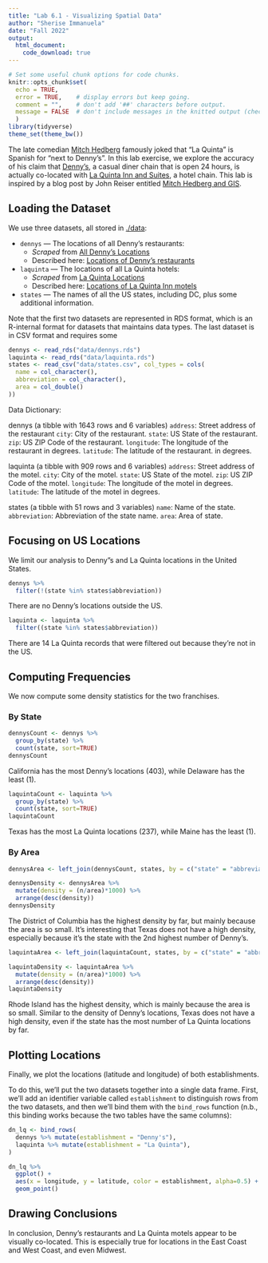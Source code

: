```yaml
---
title: "Lab 6.1 - Visualizing Spatial Data"
author: "Sherise Immanuela"
date: "Fall 2022"
output:
  html_document:
    code_download: true
---
```


```r
# Set some useful chunk options for code chunks.
knitr::opts_chunk$set(
  echo = TRUE,
  error = TRUE,    # display errors but keep going.
  comment = "",    # don't add '##' characters before output.
  message = FALSE  # don't include messages in the knitted output (check them in RStudio)
  )
library(tidyverse)
theme_set(theme_bw())
```

The late comedian [Mitch Hedberg](https://en.wikipedia.org/wiki/Mitch_Hedberg) famously joked that "La Quinta" is Spanish for "next to Denny's". In this lab exercise, we explore the accuracy of his claim that [Denny's](https://www.dennys.com/), a casual diner chain that is open 24 hours, is actually co-located with [La Quinta Inn and Suites](http://www.lq.com/), a hotel chain. This lab is inspired by a blog post by John Reiser entitled [Mitch Hedberg and GIS](http://njgeo.org/2014/01/30/mitch-hedberg-and-gis/).

## Loading the Dataset

We use three datasets, all stored in [./data](https://cs.calvin.edu/courses/info/601/06wrangling/lab/data/.):

- `dennys` --- The locations of all Denny's restaurants:
  - *Scraped* from [All Denny's Locations](https://locations.dennys.com/)
  - Described here: [Locations of Denny's restaurants](https://rstudio-education.github.io/dsbox/reference/dennys.html)
  
- `laquinta` --- The locations of all La Quinta hotels: 
  - *Scraped* from [La Quinta Locations](https://www.wyndhamhotels.com/laquinta/locations)
  - Described here: [Locations of La Quinta Inn motels](https://rstudio-education.github.io/dsbox/reference/laquinta.html)

- `states` --- The names of all the US states, including DC, plus some additional information.

Note that the first two datasets are represented in RDS format, which is an R-internal format for datasets that maintains data types. The last dataset is in CSV format and requires some 

```r
dennys <- read_rds("data/dennys.rds")
laquinta <- read_rds("data/laquinta.rds")
states <- read_csv("data/states.csv", col_types = cols(
  name = col_character(),
  abbreviation = col_character(),
  area = col_double()
))
```

Data Dictionary:

dennys (a tibble with 1643 rows and 6 variables)
`address`: Street address of the restaurant 
`city`: City of the restaurant.
`state`: US State of the restaurant.
`zip`: US ZIP Code of the restaurant.
`longitude`: The longitude of the restaurant in degrees.
`latitude`: The latitude of the restaurant. in degrees.

laquinta (a tibble with 909 rows and 6 variables)
`address`: Street address of the motel. 
`city`: City of the motel.
`state`: US State of the motel.
`zip`: US ZIP Code of the motel.
`longitude`: The longitude of the motel in degrees.
`latitude`: The latitude of the motel in degrees.

states (a tibble with 51 rows and 3 variables)
`name`: Name of the state.
`abbreviation`: Abbreviation of the state name.
`area`: Area of state.

## Focusing on US Locations

We limit our analysis to Denny"s and La Quinta locations in the United States.

```r
dennys %>%
  filter(!(state %in% states$abbreviation))
```
There are no Denny's locations outside the US.

```r
laquinta <- laquinta %>%
  filter((state %in% states$abbreviation))
```
There are 14 La Quinta records that were filtered out because they're not in the US.

## Computing Frequencies

We now compute some density statistics for the two franchises.

### By State

```r
dennysCount <- dennys %>% 
  group_by(state) %>%
  count(state, sort=TRUE)
dennysCount
```
California has the most Denny's locations (403), while Delaware has the least (1).

```r
laquintaCount <- laquinta %>% 
  group_by(state) %>%
  count(state, sort=TRUE)
laquintaCount
```
Texas has the most La Quinta locations (237), while Maine has the least (1).

### By Area

```r
dennysArea <- left_join(dennysCount, states, by = c("state" = "abbreviation"))

dennysDensity <- dennysArea %>%
  mutate(density = (n/area)*1000) %>%
  arrange(desc(density))
dennysDensity
```

The District of Columbia has the highest density by far, but mainly because the area is so small.
It's interesting that Texas does not have a high density, especially because it's the state with the 2nd highest number of Denny's.

```r
laquintaArea <- left_join(laquintaCount, states, by = c("state" = "abbreviation"))

laquintaDensity <- laquintaArea %>%
  mutate(density = (n/area)*1000) %>%
  arrange(desc(density))
laquintaDensity

```

Rhode Island has the highest density, which is mainly because the area is so small. 
Similar to the density of Denny's locations, Texas does not have a high density, even if the state has the most number of La Quinta locations by far.

## Plotting Locations

Finally, we plot the locations (latitude and longitude) of both establishments.

To do this, we'll put the two datasets together into a single data frame.
First, we'll add an identifier variable called `establishment` to distinguish rows from the two datasets, and then we'll bind them with the `bind_rows` function (n.b., this binding works because the two tables have the same columns):

```r
dn_lq <- bind_rows(
  dennys %>% mutate(establishment = "Denny's"), 
  laquinta %>% mutate(establishment = "La Quinta"), 
)
```

```r
dn_lq %>% 
  ggplot() +
  aes(x = longitude, y = latitude, color = establishment, alpha=0.5) +
  geom_point()
```

## Drawing Conclusions

In conclusion, Denny's restaurants and La Quinta motels appear to be visually co-located.
This is especially true for locations in the East Coast and West Coast, and even Midwest. 
